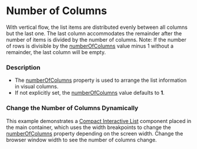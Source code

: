 
# Number of Columns

<Notice variant="important" ariaLevel="2">

With vertical flow, the list items are distributed evenly between all columns but the last one. The last column accommodates the remainder after the number of items is divided by the number of columns.
Note: If the number of rows is divisible by the [numberOfColumns](/components/cerner-terra-framework-docs/compact-interactive-list/about#compact-interactive-list-props-table) value minus 1 without a remainder, the last column will be empty.

</Notice>

### Description

* The [numberOfColumns](/components/cerner-terra-framework-docs/compact-interactive-list/about#compact-interactive-list-props-table) property is used to arrange the list information in visual columns. 
* If not explicitly set, the [numberOfColumns](/components/cerner-terra-framework-docs/compact-interactive-list/about#compact-interactive-list-props-table) value defaults to **1**.

### Change the Number of Columns Dynamically

This example demonstrates a [Compact Interactive List](/components/cerner-terra-framework-docs/compact-interactive-list/about) component placed in the main container, which uses the width breakpoints to change the [numberOfColumns](/components/cerner-terra-framework-docs/compact-interactive-list/about#compact-interactive-list-props-table) property depending on the screen width. 
Change the browser window width to see the number of columns change.

<WidthBreakpoints />